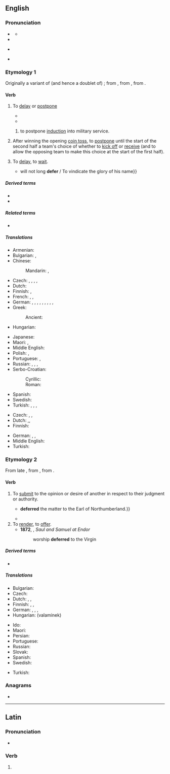 ==English==

===Pronunciation===
* {{a|UK}} {{IPA|en|/dɪˈfɜː(ɹ)/}}
** {{audio|en|LL-Q1860 (eng)-Vealhurl-defer.wav|Audio (UK)}}
* {{rhymes|en|ɜː(r)}}
* {{a|US}} {{IPA|en|/dɪˈfɝ/}}
* {{hyphenation|en|de|fer}}

===Etymology 1===
{{root|en|ine-pro|*bʰer-}}
Originally a variant of (and hence a doublet of) {{doublet|en|differ|notext=1}}; from {{inh|en|enm|differren|t=to postpone|id=to postpone}}, from {{der|en|fro|differer}}, from {{der|en|la|differō}}.

====Verb====
{{en-verb|++}}

# {{lb|en|transitive}} To [[delay]] or [[postpone]]
#:{{ux|en|We're going to '''defer''' the decision until we have all the facts.}}
#* {{RQ:Shakespeare Henry 6-2|IV|vii|141|2|'''Deferre''' the ſpoile of the Citie vntill night:}}
#* {{RQ:Mary Shelley Frankenstein|I|II|65|My journey to Ingolstadt, which had been '''deferred''' by these events, was now again determined upon.}}
## {{lb|en|especially|more common|historically}} to postpone [[induction]] into military service.
# {{lb|en|American football}} After winning the opening [[coin toss]], to [[postpone]] until the start of the second half a team's choice of whether to [[kick off]] or [[receive]] (and to allow the opposing team to make this choice at the start of the first half).
# {{lb|en|intransitive}} To [[delay]], to [[wait]].
#* {{RQ:Milton Paradise Regained|Samson Agonistes|34|lines=474–476|passage=God {{...}} will not long '''defer''' / To vindicate the glory of his name}}

=====Derived terms=====
* {{l|en|deferral}}
* {{l|en|deferment}}

=====Related terms=====
* {{l|en|differ}}

=====Translations=====
{{trans-top|(transitive) to delay}}
* Armenian: {{t+|hy|տարկետել}}
* Bulgarian: {{t+|bg|отлагам}}, {{t+|bg|отсрочвам}}
* Chinese:
*: Mandarin: {{t+|cmn|延緩|sc=Hani}}, {{t+|cmn|延缓|tr=yánhuǎn|sc=Hani}}
* Czech: {{t+|cs|odkládat}}, {{t|cs|zpozdit|pf}}, {{t+|cs|zdržet|pf}}, {{t|cs|pozdržet|pf}}, {{t|cs|opozdit|pf}}
* Dutch: {{t+|nl|uitstellen}}
* Finnish: {{t+|fi|lykätä}}, {{t|fi|myöhentää}}
* French: {{t+|fr|différer}}, {{t+|fr|reporter}}, {{t+|fr|remettre}}
* German: {{t+|de|aufschieben}}, {{t+|de|aufheben}}, {{t+|de|verzögern}}, {{t+|de|vertagen}}, {{t+|de|verschieben}}, {{t|de|zurückstellen}}, {{t|de|hinausschieben}}, {{t+|de|stunden}}, {{t+|de|aussetzen}}, {{t|de|den Vortritt lassen}}
* Greek:
*: Ancient: {{t|grc|ἀναβάλλω}}
* Hungarian: {{t+|hu|elhalaszt}}
{{trans-mid}}
* Japanese: {{t+|ja|延期|tr=えんきする, enki suru|alt=延期する|sc=Jpan}}
* Maori: {{t|mi|tinaku}}, {{t|mi|whakatārewa}}
* Middle English: {{t|enm|differren}}
* Polish: {{t+|pl|odraczać}}, {{t+|pl|odroczyć}}
* Portuguese: {{t+|pt|adiar}}, {{t|pt|pospor}}
* Russian: {{t+|ru|откла́дывать|impf}}, {{t+|ru|отложи́ть|pf}}, {{t+|ru|отсро́чивать|impf}}, {{t+|ru|отсро́чить|pf}}
* Serbo-Croatian:
*: Cyrillic: {{t|sh|одгодити}}
*: Roman: {{t+|sh|odgoditi}}
* Spanish: {{t+|es|diferir}}
* Swedish: {{t+|sv|skjuta upp}}
* Turkish: {{t+|tr|geciktirmek}}, {{t+|tr|tehir etmek}}, {{t+|tr|bekletmek}}, {{t+|tr|yubatmak}}
{{trans-bottom}}

{{trans-top|(intransitive) to delay}}
* Czech: {{t+|cs|váhat|impf}}, {{t|cs|vyčkávat|impf}}, {{t+|cs|otálet|impf}}
* Dutch: {{t+|nl|talmen}},{{t+|nl|dralen}},
* Finnish: {{t+|fi|viivytellä}}
{{trans-mid}}
* German: {{t+|de|abwarten}}, {{t|de|zuwarten}}, {{t+|de|zögern}}
* Middle English: {{t|enm|differren}}
* Turkish: {{t+|tr|gecikmek}}
{{trans-bottom}}

===Etymology 2===
From late {{inh|en|enm|differren|t=to refer for judgement|id=to refer for judgement}}, from {{der|en|frm|déférer}}, from {{der|en|la|dēferō}}.

====Verb====
{{en-verb|++}}

# {{lb|en|ambitransitive}} To [[submit]] to the opinion or desire of another in respect to their judgment or authority.
#*{{quote-book |1=en |author=Francis Bacon |authorlink=Francis Bacon |title=[[w:History of the Reign of King Henry VII|History of the Reign of King Henry VII]] |year=1622 |text=Hereupon the commissioners {{...}} '''deferred''' the matter to the Earl of Northumberland.}}
#* {{RQ:Conrad Heart of Darkness|part=II|passage="Well, I must '''defer''' to your judgment. You are captain," he said with marked civility.}}
# To [[render]], to [[offer]].
#* '''1872''', {{w|Daniel Brevint}}, ''Saul and Samuel at Endor''
#*: worship '''deferred''' to the Virgin

=====Derived terms=====
* {{l|en|deference}}

=====Translations=====
{{trans-top|to submit to the opinion or desire of another}}
* Bulgarian: {{t+|bg|отстъпвам}}
* Czech: {{t|cs|podrobit se|pf}}
* Dutch: {{t|nl|zich voegen}}, {{t+|nl|conformeren}}, {{t+|nl|onderwerpen}}
* Finnish: {{t+|fi|mukautua}}, {{t+|fi|myöntyä}}, {{t+|fi|taipua}}
* German: {{t|de|sich fügen}}, {{t+|de|nachgeben}}, {{t|de|sich beugen}}, {{t|de|sich einlassen auf}}
* Hungarian: {{t+|hu|enged}} (valaminek)
{{trans-mid}}
* Ido: {{t+|io|deferencar}}
* Maori: {{t|mi|whakamiramira}}
* Persian: {{t|fa|تمکین کردن|tr=tamkin kardan|sc=fa-Arab}}
* Portuguese: {{t+|pt|deferir}}
* Russian: {{t+|ru|положиться}}
* Slovak: {{t|sk|podvoliť sa}}
* Spanish: {{t+|es|deferir}}
* Swedish: {{t|sv|hänskjuta}}
{{trans-bottom}}

{{checktrans-top}}
* Turkish: {{t+check|tr|ertelemek}}
{{trans-mid}}
{{trans-bottom}}

===Anagrams===
* {{anagrams|en|a=deefr|freed|refed}}

----

==Latin==

===Pronunciation===
* {{la-IPA|dēfer}}

===Verb===
{{la-verb-form|dēfer}}

# {{inflection of|la|dēferō||2|s|pres|actv|impr}}